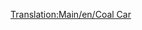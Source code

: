 [[Translation:Main/en/Coal Car]]{{en/-}}{{Template:Vagoni/It
|Picture= [[File:en/Coaltruck.png]]
|Name=Carro per carbone
|NormalCost=€ 2.062
|NormalWeight=18 / 48 t
|NormalCapacity=30 tonnellate di carbone
|MonoCost="
|MonoWeight=18 / 53 t
|MonoCapacity=35 tonnellate di carbone
|MagCost="
|MagWeight=18 / 55 t
|MagCapacity=37 tonnellate di carbone
|Description=Il carro per il trasporto [[Main/it/Carbone|carbone]] è specializzato in questo tipo di carico, prodotto dalle miniere di carbone e utilizzato dalle centrali elettriche. È disponibile solo per i climi [[Main/en/Clima#Temperato|temperato]] e [[Main/en/Clima#Sub-artico|sub-artico]].
}}